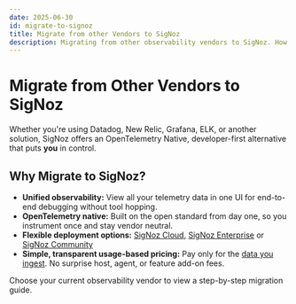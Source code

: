 ```yaml
---
date: 2025-06-30
id: migrate-to-signoz
title: Migrate from other Vendors to SigNoz
description: Migrating from other observability vendors to SigNoz. How to migrate metrics, traces, and logs to SigNoz.
---
```


# Migrate from Other Vendors to SigNoz

Whether you're using Datadog, New Relic, Grafana, ELK, or 
another solution, SigNoz offers an OpenTelemetry Native, developer-first alternative that puts **you** in control.


## Why Migrate to SigNoz?

- **Unified observability:** View all your telemetry data in one UI for end-to-end debugging without tool hopping.
- **OpenTelemetry native:** Built on the open standard from day one, so you instrument once and stay vendor neutral.
- **Flexible deployment options:** [SigNoz Cloud](https://signoz.io/docs/cloud/), [SigNoz Enterprise](https://signoz.io/enterprise/) or [SigNoz Community](https://signoz.io/docs/install/self-host/)
- **Simple, transparent usage-based pricing:** Pay only for the [data you ingest](https://signoz.io/pricing/). No surprise host, agent, or feature add-on fees.


Choose your current observability vendor to view a step-by-step migration guide.

<MigrateToSigNoz />
